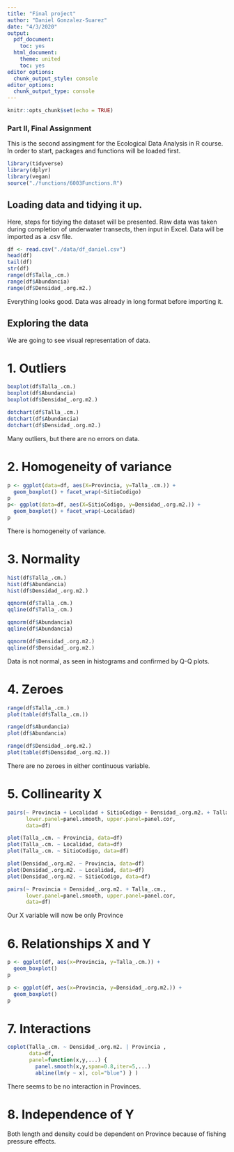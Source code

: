 ```yaml
---
title: "Final project"
author: "Daniel Gonzalez-Suarez"
date: "4/3/2020"
output: 
  pdf_document: 
    toc: yes
  html_document: 
    theme: united
    toc: yes
editor options:
  chunk_output_style: console
editor_options: 
  chunk_output_type: console
---
```


```r
knitr::opts_chunk$set(echo = TRUE)
```

### Part II, Final Assignment
This is the second assingment for the Ecological Data Analysis in R course. In order to start, packages and functions will be loaded first.
```r
library(tidyverse)
library(dplyr)
library(vegan)
source("./functions/6003Functions.R")
```

## Loading data and tidying it up.

Here, steps for tidying the dataset will be presented. Raw data was taken during completion of underwater transects, then input in Excel. Data will be imported as a .csv file.  

```r
df <- read.csv("./data/df_daniel.csv")
head(df)
tail(df)
str(df)
range(df$Talla_.cm.)
range(df$Abundancia)
range(df$Densidad_.org.m2.)
```

Everything looks good. Data was already in long format before importing it. 


## Exploring the data
We are going to see visual representation of data.

# 1. Outliers 

```r
boxplot(df$Talla_.cm.)
boxplot(df$Abundancia)
boxplot(df$Densidad_.org.m2.)

dotchart(df$Talla_.cm.)
dotchart(df$Abundancia)
dotchart(df$Densidad_.org.m2.)
```

Many outliers, but there are no errors on data.

# 2. Homogeneity of variance 

```r
p <- ggplot(data=df, aes(X=Provincia, y=Talla_.cm.)) +
  geom_boxplot() + facet_wrap(~SitioCodigo)
p
p<- ggplot(data=df, aes(X=SitioCodigo, y=Densidad_.org.m2.)) +
  geom_boxplot() + facet_wrap(~Localidad)
p
```

There is homogeneity of variance.

# 3. Normality 

```r

hist(df$Talla_.cm.)
hist(df$Abundancia)
hist(df$Densidad_.org.m2.)

qqnorm(df$Talla_.cm.)
qqline(df$Talla_.cm.)

qqnorm(df$Abundancia)
qqline(df$Abundancia)

qqnorm(df$Densidad_.org.m2.)
qqline(df$Densidad_.org.m2.)

```

Data is not normal, as seen in histograms and confirmed by Q-Q plots.

# 4. Zeroes 

```r
range(df$Talla_.cm.)
plot(table(df$Talla_.cm.))

range(df$Abundancia)
plot(df$Abundancia)

range(df$Densidad_.org.m2.)
plot(table(df$Densidad_.org.m2.))

```

There are no zeroes in either continuous variable.


# 5. Collinearity X
```r
pairs(~ Provincia + Localidad + SitioCodigo + Densidad_.org.m2. + Talla_.cm., 
      lower.panel=panel.smooth, upper.panel=panel.cor, 
      data=df) 

plot(Talla_.cm. ~ Provincia, data=df)
plot(Talla_.cm. ~ Localidad, data=df)
plot(Talla_.cm. ~ SitioCodigo, data=df)

plot(Densidad_.org.m2. ~ Provincia, data=df)
plot(Densidad_.org.m2. ~ Localidad, data=df)
plot(Densidad_.org.m2. ~ SitioCodigo, data=df)

pairs(~ Provincia + Densidad_.org.m2. + Talla_.cm., 
      lower.panel=panel.smooth, upper.panel=panel.cor, 
      data=df) 
```

Our X variable will now be only Province

# 6. Relationships X and Y
```r
p <- ggplot(df, aes(x=Provincia, y=Talla_.cm.)) +
  geom_boxplot()
p

p <- ggplot(df, aes(x=Provincia, y=Densidad_.org.m2.)) +
  geom_boxplot()
p
```


# 7. Interactions

```r

coplot(Talla_.cm. ~ Densidad_.org.m2. | Provincia ,
       data=df,
       panel=function(x,y,...) {
         panel.smooth(x,y,span=0.8,iter=5,...)
         abline(lm(y ~ x), col="blue") } )
```
There seems to be no interaction in Provinces. 

# 8. Independence of Y
Both length and density could be dependent on Province because of fishing pressure effects. 

